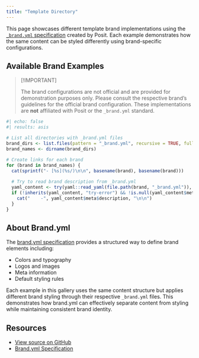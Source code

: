 ```yaml
---
title: "Template Directory"
---
```


This page showcases different template brand implementations using the [`_brand.yml` specification][byml] created by Posit. 
Each example demonstrates how the same content can be styled differently using brand-specific configurations.

## Available Brand Examples

> [!IMPORTANT]
>
> The brand configurations are not official and are provided for demonstration purposes only. Please consult the respective brand's guidelines for the official brand configuration. These implementations are **not** affiliated with Posit or the `_brand.yml` standard.

```r
#| echo: false
#| results: asis

# List all directories with _brand.yml files
brand_dirs <- list.files(pattern = "_brand.yml", recursive = TRUE, full.names = TRUE)
brand_names <- dirname(brand_dirs)

# Create links for each brand
for (brand in brand_names) {
  cat(sprintf("- [%s](%s/)\n\n", basename(brand), basename(brand)))
  
  # Try to read brand description from _brand.yml
  yaml_content <- try(yaml::read_yaml(file.path(brand, "_brand.yml")), silent = TRUE)
  if (!inherits(yaml_content, "try-error") && !is.null(yaml_content$meta$description)) {
    cat("    -", yaml_content$meta$description, "\n\n")
  }
}
```

## About Brand.yml

The [brand.yml specification][byml] provides a structured way to define brand elements including:

- Colors and typography
- Logos and images
- Meta information
- Default styling rules

Each example in this gallery uses the same content structure but applies different brand styling through their respective `_brand.yml` files. 
This demonstrates how brand.yml can effectively separate content from styling while maintaining consistent brand identity.

## Resources

- [View source on GitHub][repo]
- [Brand.yml Specification][byml]


[s4py]: https://shiny.posit.co/py/
[byml]: https://posit-dev.github.io/brand-yml/
[qbyml]: https://quarto.org/docs/authoring/brand.html
[shinylive]: https://shiny.posit.co/py/docs/shinylive.html
[repo]: https://github.com/coatless/brand-yml-templates/